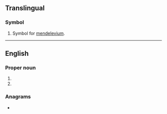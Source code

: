 {{also|md|Md|MD|.md|m/d|md.|Md.|m.d.|M.D.|M. D.}}
==Translingual==

===Symbol===
{{mul-symbol}}

# {{lb|mul|element symbol}} Symbol for [[mendelevium]].

----

==English==

===Proper noun===
{{en-proper noun}}

# {{abbreviation of|en|[[Maryland]]}}
# {{abbreviation of|en|[[Muhammad]]}}

===Anagrams===
* {{anagrams|en|a=dm|D.M.|DM}}
